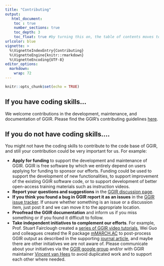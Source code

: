 ```yaml
---
title: "Contributing"
output:
   html_document:
    toc : true
    number_sections: true
    toc_depth: 3
    toc_float: true #by turning this on, the table of contents moves to the left of the page.
urlcolor: blue
vignette: >
  %\VignetteIndexEntry{Contributing}
  %\VignetteEngine{knitr::rmarkdown}
  %\VignetteEncoding{UTF-8}
editor_options:
  markdown:
    wrap: 72
---
```


```r
knitr::opts_chunk$set(echo = TRUE)
```


## If you have coding skills…

We welcome contributions in the development, maintenance, and documentation of GGIR. Please find the GGIR’s contributing guidelines [here](https://github.com/wadpac/GGIR/blob/main/CONTRIBUTING.md).

## If you do not have coding skills….

You might not have the coding skills to contribute to the code base of GGIR, and still your contribution could be very important for us. For example: 

- **Apply for funding** to support the development and maintenance of GGIR. GGIR is free software by which we entirely depend on users applying for funding to sponsor our efforts. Funding could be used to support the development of new functionalities, to support improvement of the existing GGIR software code, or to support development of better open-access training materials such as instruction videos.
-	**Report your questions and suggestions** in the [GGIR discussion page](https://github.com/wadpac/GGIR/discussions).
-	**If you think you found a bug in GGIR report it as an issues** in the [GGIR issue tracker](https://github.com/wadpac/GGIR/issues). If unsure whether something is an issue or a discussion item, just post it and we can move it to the appropriate location.
-	**Proofread the GGIR documentation** and inform us if you miss something or if you found it difficult to follow.
- **Take independent initiatives to complement our efforts**. For example, Prof. Stuart Fairclough created a [series of GGIR video tutorials](https://www.youtube.com/watch?v=AbHgJYTyuiA), Wei Guo and colleagues created the R package [mMARCH.AC](https://doi.org/10.32614/CRAN.package.mMARCH.AC) to post-process GGIR output as described in the supporting [journal article](https://doi.org/10.1123/jmpb.2022-0018), and maybe there are other initiatives we are not aware of. Please communicate about your initiatives via the [GGIR google group](https://groups.google.com/g/rpackageggir/) and/or with GGIR maintainer [Vincent van Hees](https://www.accelting.com/) to avoid duplicated work and to support each other where needed.

